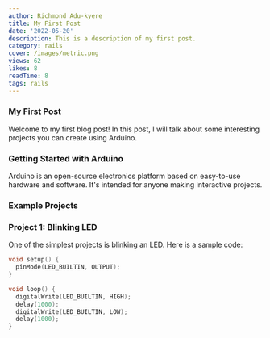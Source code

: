 ```yaml
---
author: Richmond Adu-kyere
title: My First Post
date: '2022-05-20'
description: This is a description of my first post.
category: rails
cover: /images/metric.png
views: 62
likes: 8
readTime: 8
tags: rails
---
```


### My First Post

Welcome to my first blog post! In this post, I will talk about some interesting projects you can create using Arduino.

### Getting Started with Arduino

Arduino is an open-source electronics platform based on easy-to-use hardware and software. It's intended for anyone making interactive projects.

### Example Projects

### Project 1: Blinking LED
One of the simplest projects is blinking an LED. Here is a sample code:
```cpp
void setup() {
  pinMode(LED_BUILTIN, OUTPUT);
}

void loop() {
  digitalWrite(LED_BUILTIN, HIGH);
  delay(1000);
  digitalWrite(LED_BUILTIN, LOW);
  delay(1000);
}
